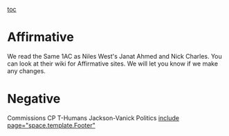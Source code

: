 [[toc]]
=Affirmative= 
We read the Same 1AC as Niles West's Janat Ahmed and Nick Charles. You can look at their wiki for Affirmative sites. We will let you know if we make any changes.
=Negative= 
Commissions CP
T-Humans
Jackson-Vanick Politics
[[include page="space.template.Footer"]]